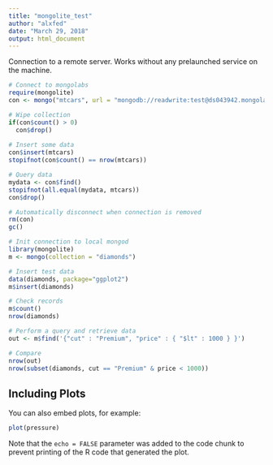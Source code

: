 ```yaml
---
title: "mongolite_test"
author: "alxfed"
date: "March 29, 2018"
output: html_document
---
```


Connection to a remote server. Works without any prelaunched service on the machine.

```r
# Connect to mongolabs
require(mongolite)
con <- mongo("mtcars", url = "mongodb://readwrite:test@ds043942.mongolab.com:43942/jeroen_test")

# Wipe collection
if(con$count() > 0) 
  con$drop()
  
# Insert some data
con$insert(mtcars)
stopifnot(con$count() == nrow(mtcars))

# Query data
mydata <- con$find()
stopifnot(all.equal(mydata, mtcars))
con$drop()

# Automatically disconnect when connection is removed
rm(con)
gc()
```



```r
# Init connection to local mongod
library(mongolite)
m <- mongo(collection = "diamonds")

# Insert test data
data(diamonds, package="ggplot2")
m$insert(diamonds)

# Check records
m$count()
nrow(diamonds)

# Perform a query and retrieve data
out <- m$find('{"cut" : "Premium", "price" : { "$lt" : 1000 } }')

# Compare
nrow(out)
nrow(subset(diamonds, cut == "Premium" & price < 1000))
```

## Including Plots


You can also embed plots, for example:

```r
plot(pressure)
```

Note that the `echo = FALSE` parameter was added to the code chunk to prevent printing of the R code that generated the plot.
